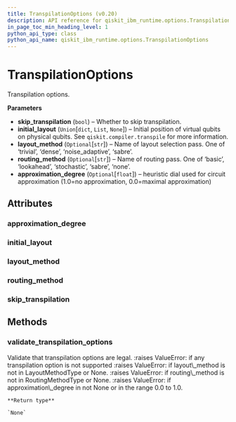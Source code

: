 ```yaml
---
title: TranspilationOptions (v0.20)
description: API reference for qiskit_ibm_runtime.options.TranspilationOptions in qiskit-ibm-runtime v0.20
in_page_toc_min_heading_level: 1
python_api_type: class
python_api_name: qiskit_ibm_runtime.options.TranspilationOptions
---
```


# TranspilationOptions

<Class id="qiskit_ibm_runtime.options.TranspilationOptions" isDedicatedPage={true} github="https://github.com/Qiskit/qiskit-ibm-runtime/tree/stable/0.20/qiskit_ibm_runtime/options/transpilation_options.py#L41-L97" signature="TranspilationOptions(skip_transpilation=False, initial_layout=None, layout_method=None, routing_method=None, approximation_degree=None)" modifiers="class">
  Transpilation options.

  **Parameters**

  *   **skip\_transpilation** (`bool`) – Whether to skip transpilation.
  *   **initial\_layout** (`Union`\[`dict`, `List`, `None`]) – Initial position of virtual qubits on physical qubits. See `qiskit.compiler.transpile` for more information.
  *   **layout\_method** (`Optional`\[`str`]) – Name of layout selection pass. One of ‘trivial’, ‘dense’, ‘noise\_adaptive’, ‘sabre’.
  *   **routing\_method** (`Optional`\[`str`]) – Name of routing pass. One of ‘basic’, ‘lookahead’, ‘stochastic’, ‘sabre’, ‘none’.
  *   **approximation\_degree** (`Optional`\[`float`]) – heuristic dial used for circuit approximation (1.0=no approximation, 0.0=maximal approximation)

  ## Attributes

  ### approximation\_degree

  <Attribute id="qiskit_ibm_runtime.options.TranspilationOptions.approximation_degree" attributeTypeHint="float | None" attributeValue="None" />

  ### initial\_layout

  <Attribute id="qiskit_ibm_runtime.options.TranspilationOptions.initial_layout" attributeTypeHint="dict | List | None" attributeValue="None" />

  ### layout\_method

  <Attribute id="qiskit_ibm_runtime.options.TranspilationOptions.layout_method" attributeTypeHint="str | None" attributeValue="None" />

  ### routing\_method

  <Attribute id="qiskit_ibm_runtime.options.TranspilationOptions.routing_method" attributeTypeHint="str | None" attributeValue="None" />

  ### skip\_transpilation

  <Attribute id="qiskit_ibm_runtime.options.TranspilationOptions.skip_transpilation" attributeTypeHint="bool" attributeValue="False" />

  ## Methods

  ### validate\_transpilation\_options

  <Function id="qiskit_ibm_runtime.options.TranspilationOptions.validate_transpilation_options" github="https://github.com/Qiskit/qiskit-ibm-runtime/tree/stable/0.20/qiskit_ibm_runtime/options/transpilation_options.py#L68-L97" signature="validate_transpilation_options(transpilation_options)" modifiers="static">
    Validate that transpilation options are legal. :raises ValueError: if any transpilation option is not supported :raises ValueError: if layout\_method is not in LayoutMethodType or None. :raises ValueError: if routing\_method is not in RoutingMethodType or None. :raises ValueError: if approximation\_degree in not None or in the range 0.0 to 1.0.

    **Return type**

    `None`
  </Function>
</Class>

